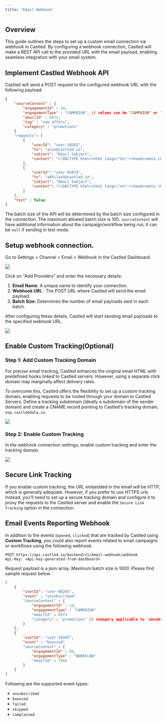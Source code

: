 ```yaml
---
title: "Email Webhook"
---
```


## Overview

This guide outlines the steps to set up a custom email connection via webhook in Castled. By configuring a webhook connection, Castled will make a REST API call to the provided URL with the email payload, enabling seamless integration with your email system.

## Implement Castled Webhook API

Castled will send a POST request to the configured webhook URL with the following payload:

```json
{
    "sourceContext" : {
        "engagementId" : 14,
        "engagementType" : "CAMPAIGN", // values can be "CAMPAIGN" or "WORKFLOW"
        "emailId" : 6673,
        "tag" : "new offers",
        "category" : "promotions"
    }
    "requests": [
        {
            "userId": "user-18262",
            "to": "arun@castled.io",
            "subject": "Email Subject",
            "content": "<!DOCTYPE html><html lang=\"en\"><head><meta charset=\"UTF-8\"><meta name=\"viewport\" content=\"width=device-width, initial-scale=1.0\"><title>Sample Email</title><style>/* Reset CSS */body, html {margin: 0;padding: 0;font-family: Arial, sans-serif;line-height: 1.6;color: #333;}img {max-width: 100%;height: auto;}/* Container styles */.container {max-width: 600px;margin: 0 auto;padding: 20px;background-color: #f9f9f9;}/* Header styles */.header {text-align: center;margin-bottom: 20px;}.header h1 {color: #333;}/* Content styles */.content {margin-bottom: 20px;}/* Footer styles */.footer {text-align: center;color: #666;font-size: 14px;}</style></head><body><div class=\"container\"><div class=\"header\"><h1>Sample Email Template</h1><img src=\"https://via.placeholder.com/150\" alt=\"Sample Image\"></div><div class=\"content\"><p>Hello,</p><p>This is a sample email template. You can customize it according to your needs.</p><p>Regards,<br>Your Name</p></div><div class=\"footer\"><p>Copyright © 2024 Your Company. All rights reserved.</p></div></div></body></html>"
        },
        {
            "userId": "user-92874",
            "to": "abhilash@castled.io",
            "subject": "Email Subject",
            "content": "<!DOCTYPE html><html lang=\"en\"><head><meta charset=\"UTF-8\"><meta name=\"viewport\" content=\"width=device-width, initial-scale=1.0\"><title>Sample Email</title><style>/* Reset CSS */body, html {margin: 0;padding: 0;font-family: Arial, sans-serif;line-height: 1.6;color: #333;}img {max-width: 100%;height: auto;}/* Container styles */.container {max-width: 600px;margin: 0 auto;padding: 20px;background-color: #f9f9f9;}/* Header styles */.header {text-align: center;margin-bottom: 20px;}.header h1 {color: #333;}/* Content styles */.content {margin-bottom: 20px;}/* Footer styles */.footer {text-align: center;color: #666;font-size: 14px;}</style></head><body><div class=\"container\"><div class=\"header\"><h1>Sample Email Template</h1><img src=\"https://via.placeholder.com/150\" alt=\"Sample Image\"></div><div class=\"content\"><p>Hello,</p><p>This is a sample email template. You can customize it according to your needs.</p><p>Regards,<br>Your Name</p></div><div class=\"footer\"><p>Copyright © 2024 Your Company. All rights reserved.</p></div></div></body></html>"
        }
    ],
    "test" : false
}
```

The batch size of the API will be determined by the batch size configured in the connection. The maximum allowed batch size is 100.
`sourceContext` will have additional information about the campaign/workflow being run, it can be `null` if sending in test mode.

## Setup webhook connection.

Go to Settings > Channel > Email > Webhook in the Castled Dashboard.

![](/images/email-webhook/email_providers.png)

Click on "Add Providers" and enter the necessary details:

1. **Email Name**: A unique name to identify your connection.
2. **Webhook URL** : The POST URL where Castled will send the email payload.
3. **Batch Size**: Determines the number of email payloads sent in each batch.

After configuring these details, Castled will start sending email payloads to the specified webhook URL.

![](/images/email-webhook/webhook_config.png)

## Enable Custom Tracking(Optional)

### Step 1: Add Custom Tracking Domain

For precise email tracking, Castled enhances the original email HTML with predefined hooks linked to Castled servers. However, using a separate click domain may marginally affect delivery rates.

To overcome this, Castled offers the flexibility to set up a custom tracking domain, enabling requests to be routed through your domain to Castled Servers. Define a tracking subdomain (ideally a subdomain of the sender domain) and create a CNAME record pointing to Castled's tracking domain, `esp.castleddata.co`.

![](/images/email-webhook/configure_cname.png)

### Step 2: Enable Custom Tracking

In the webhook connection settings, enable custom tracking and enter the tracking domain.

![](/images/email-webhook/webhook_config_advanced.png)

## Secure Link Tracking

If you enable custom tracking, the URL embedded in the email will be HTTP, which is generally adequate. However, if you prefer to use HTTPS urls instead, you'll need to set up a secure tracking domain and configure it to proxy the requests to the Castled server and enable the `Secure Link Tracking` option in the connection.

## Email Events Reporting Webhook

In addition to the events (`opened`, `clicked`) that are tracked by Castled using **Custom Tracking**, you could also report events related to email campaigns or
workflows using the following webhook.

```curl
POST https://api.castled.io/backend/v1/email-webhook/webhook
Api-Key: <Api-key-generated-from-dashboard>
```

Request payload is a json array. Maximum batch size is 1000. Please find sample request below.

```json
[
    {
        "userId": "user-98245",
        "event" : "unsubscribed"
        "sourceContext" : {
            "engagementId" : 14,
            "engagementType" : "CAMPAIGN"
            "emailId" : 6673
            "category" : "promotions" // category applicable to `unsubscribe` events only
        }
    },
    {
        "userId": "user-78245",
        "event" : "bounced"
        "sourceContext" : {
            "engagementId" : 89,
            "engagementType" : "WORKFLOW"
            "emailId" : 7866
        }
    }
]
```

Following are the supported event types:

- `unsubscribed`
- `bounced`
- `failed`
- `skipped`
- `complained`

